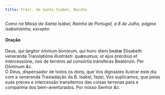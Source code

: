 ```yaml
---
title: Trasl. de Santa Isabel, Rainha
---
```



<em>Como na Missa da Santa Isabel, Rainha de Portugal, a 8 de Julho, página isabelrainha, excepto:</em>

<h4 class="text-center">Oração</h4>
<div class="container-fluid">
<div class="row">
<div class="col-6 dropcaps text-justify">
Deus, qui largitor ómnium bonórum, qui hunc diem beátæ Elisabeth veneránda Translatióne illustrásti: quæsumus; ut ejus précibus et intercessióne, nos de terrénis ad consórtia tránsferas Beatórum. Per Dóminum <em>&c.</em>
</div>
<div class="col-6 dropcaps text-justify">
Ó Deus, dispensador de todos os dons, que Vos dignastes ilustrar este dia com a veneranda Trasladação da B. Isabel, fazei, Vos suplicamos, que pelas suas preces e intercessão transitemos das coisas terrenas para a companhia dos bem-aventurados. Por nosso Senhor <em>&c.</em>
</div>
</div>
</div>
